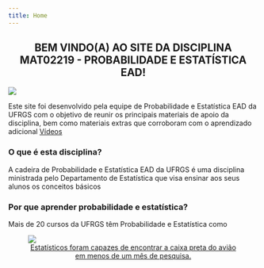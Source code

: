 ```yaml
---
title: Home
---
```


<h2 align="center" class="home">
  BEM VINDO(A) AO SITE DA DISCIPLINA MAT02219 - PROBABILIDADE E ESTATÍSTICA EAD!
</h2>

<p>
    <img src="home_img/todos_logo.png" class="center"/>
</p>

Este site foi desenvolvido pela equipe de Probabilidade e Estatística EAD da UFRGS com o objetivo de reunir os principais materiais de apoio da disciplina, bem como materiais extras que corroboram com o aprendizado adicional [Vídeos](/videos/videos/index.html)

### O que é esta disciplina?

A cadeira de Probabilidade e Estatística EAD da UFRGS é uma disciplina ministrada pelo Departamento de Estatística que visa ensinar aos seus alunos os conceitos básicos

### Por que aprender probabilidade e estatística?

Mais de 20 cursos da UFRGS têm Probabilidade e Estatística como 



<a href="http://www.statpop.com.br/2014/06/como-estatisticos-encontraram-o-voo-447.html" target="_blank">
  <figure>
    <img src="home_img/af447.png">
    <figcaption align="center">
      Estatísticos foram capazes de encontrar a caixa preta do avião em menos de um mês de pesquisa.
    </figcaption>
  </figure>
</a>




